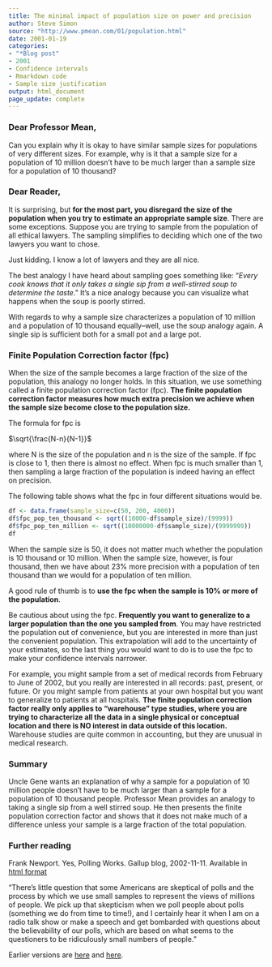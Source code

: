 ```yaml
---
title: The minimal impact of population size on power and precision
author: Steve Simon
source: "http://www.pmean.com/01/population.html"
date: 2001-01-19
categories:
- "*Blog post"
- 2001
- Confidence intervals
- Rmarkdown code
- Sample size justification
output: html_document
page_update: complete
---
```


### Dear Professor Mean,

Can you explain why it is okay to have similar sample sizes for populations of very different sizes. For example, why is it that a sample size for a population of 10 million doesn't have to be much larger than a sample size for a population of 10 thousand?

<!---More--->

### Dear Reader,

It is surprising, but **for the most part, you disregard the size of the population when you try to estimate an appropriate sample size**. There are some exceptions. Suppose you are trying to sample from the population of all ethical lawyers. The sampling simplifies to deciding which one of the two lawyers you want to chose. 

Just kidding. I know a lot of lawyers and they are all nice.

The best analogy I have heard about sampling goes something like: "*Every cook knows that it only takes a single sip from a well-stirred soup to determine the taste*." It's a nice analogy because you can visualize what happens when the soup is poorly stirred.

With regards to why a sample size characterizes a population of 10 million and a population of 10 thousand equally--well, use the soup analogy again. A single sip is sufficient both for a small pot and a large pot.

### Finite Population Correction factor (fpc)

When the size of the sample becomes a large fraction of the size of the population, this analogy no longer holds. In this situation, we use something called a finite population correction factor (fpc). **The finite population correction factor measures how much extra precision we achieve when the sample size become close to the population size.**

The formula for fpc is

$\sqrt{\frac{N-n}{N-1}}$

where N is the size of the population and n is the size of the sample. If fpc is close to 1, then there is almost no effect. When fpc is much smaller than 1, then sampling a large fraction of the population is indeed having an effect on precision.

The following table shows what the fpc in four different situations would be.

```r
df <- data.frame(sample_size=c(50, 200, 4000))
df$fpc_pop_ten_thousand <- sqrt((10000-df$sample_size)/(9999))
df$fpc_pop_ten_million <- sqrt((10000000-df$sample_size)/(9999999))
df
```

When the sample size is 50, it does not matter much whether the population is 10 thousand or 10 million. When the sample size, however, is four thousand, then we have about 23% more precision with a population of ten thousand than we would for a population of ten million.

A good rule of thumb is to **use the fpc when the sample is 10% or more of the population**.

Be cautious about using the fpc. **Frequently you want to generalize to a larger population than the one you sampled from**. You may have restricted the population out of convenience, but you are interested in more than just the convenient population. This extrapolation will add to the uncertainty of your estimates, so the last thing you would want to do is to use the fpc to make your confidence intervals narrower.

For example, you might sample from a set of medical records from February to June of 2002, but you really are interested in all records: past, present, or future. Or you might sample from patients at your own hospital but you want to generalize to patients at all hospitals. **The finite population correction factor really only applies to "warehouse" type studies, where you are trying to characterize all the data in a single physical or conceptual location and there is NO interest in data outside of this location.** Warehouse studies are quite common in accounting, but they are unusual in medical research.

### Summary

Uncle Gene wants an explanation of why a sample for a population of 10 million people doesn't have to be much larger than a sample for a population of 10 thousand people. Professor Mean provides an analogy to taking a single sip from a well stirred soup. He then presents the finite population correction factor and shows that it does not make much of a difference unless your sample is a large fraction of the total population.

### Further reading

Frank Newport. Yes, Polling Works. Gallup blog, 2002-11-11. Available in [html format][new1]

"There's little question that some Americans are skeptical of polls and the process by which we use small samples to represent the views of millions of people. We pick up that skepticism when we poll people about polls (something we do from time to time!), and I certainly hear it when I am on a radio talk show or make a speech and get bombarded with questions about the believability of our polls, which are based on what seems to the questioners to be ridiculously small numbers of people."

[new1]: https://news.gallup.com/poll/7174/yes-polling-works.aspx

Earlier versions are [here][sim1] and [here][sim2].
 
[sim1]: http://www.pmean.com/01/population.html
[sim2]: http://new.pmean.com/impact-of-population-size/
